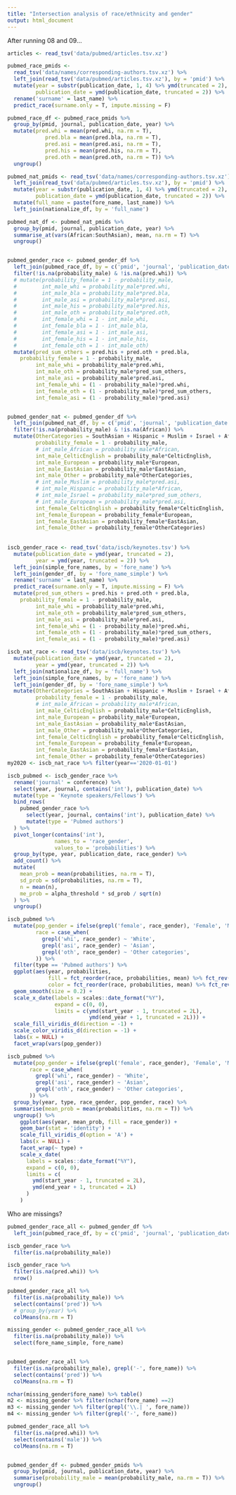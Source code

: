 ```yaml
---
title: "Intersection analysis of race/ethnicity and gender"
output: html_document
---
```


After running 08 and 09...

```r
articles <- read_tsv('data/pubmed/articles.tsv.xz')

pubmed_race_pmids <- 
  read_tsv('data/names/corresponding-authors.tsv.xz') %>%
  left_join(read_tsv('data/pubmed/articles.tsv.xz'), by = 'pmid') %>%
  mutate(year = substr(publication_date, 1, 4) %>% ymd(truncated = 2),
         publication_date = ymd(publication_date, truncated = 2)) %>%
  rename('surname' = last_name) %>% 
  predict_race(surname.only = T, impute.missing = F)

pubmed_race_df <- pubmed_race_pmids %>% 
  group_by(pmid, journal, publication_date, year) %>% 
  mutate(pred.whi = mean(pred.whi, na.rm = T),
            pred.bla = mean(pred.bla, na.rm = T),
            pred.asi = mean(pred.asi, na.rm = T),
            pred.his = mean(pred.his, na.rm = T),
            pred.oth = mean(pred.oth, na.rm = T)) %>% 
  ungroup()

pubmed_nat_pmids <- read_tsv('data/names/corresponding-authors.tsv.xz') %>%
  left_join(read_tsv('data/pubmed/articles.tsv.xz'), by = 'pmid') %>%
  mutate(year = substr(publication_date, 1, 4) %>% ymd(truncated = 2),
         publication_date = ymd(publication_date, truncated = 2)) %>%
  mutate(full_name = paste(fore_name, last_name)) %>% 
  left_join(nationalize_df, by = 'full_name')

pubmed_nat_df <- pubmed_nat_pmids %>% 
  group_by(pmid, journal, publication_date, year) %>% 
  summarise_at(vars(African:SouthAsian), mean, na.rm = T) %>% 
  ungroup()


pubmed_gender_race <- pubmed_gender_df %>% 
  left_join(pubmed_race_df, by = c('pmid', 'journal', 'publication_date', 'year')) %>% 
  filter(!is.na(probability_male) & !is.na(pred.whi)) %>%   
  # mutate(probability_female = 1 - probability_male,
  #        int_male_whi = probability_male*pred.whi,
  #        int_male_bla = probability_male*pred.bla,
  #        int_male_asi = probability_male*pred.asi,
  #        int_male_his = probability_male*pred.his,
  #        int_male_oth = probability_male*pred.oth,
  #        int_female_whi = 1 - int_male_whi,
  #        int_female_bla = 1 - int_male_bla,
  #        int_female_asi = 1 - int_male_asi,
  #        int_female_his = 1 - int_male_his,
  #        int_female_oth = 1 - int_male_oth)
  mutate(pred_sum_others = pred.his + pred.oth + pred.bla,
    probability_female = 1 - probability_male,
         int_male_whi = probability_male*pred.whi,
         int_male_oth = probability_male*pred_sum_others,
         int_male_asi = probability_male*pred.asi,
         int_female_whi = (1 - probability_male)*pred.whi,
         int_female_oth = (1 - probability_male)*pred_sum_others,
         int_female_asi = (1 - probability_male)*pred.asi)


pubmed_gender_nat <- pubmed_gender_df %>% 
  left_join(pubmed_nat_df, by = c('pmid', 'journal', 'publication_date', 'year')) %>% 
  filter(!is.na(probability_male) & !is.na(African)) %>% 
  mutate(OtherCategories = SouthAsian + Hispanic + Muslim + Israel + African,
         probability_female = 1 - probability_male,
         # int_male_African = probability_male*African,
         int_male_CelticEnglish = probability_male*CelticEnglish,
         int_male_European = probability_male*European,
         int_male_EastAsian = probability_male*EastAsian,
         int_male_Other = probability_male*OtherCategories,
         # int_male_Muslim = probability_male*pred.asi,
         # int_male_Hispanic = probability_male*African,
         # int_male_Israel = probability_male*pred_sum_others,
         # int_male_European = probability_male*pred.asi,
         int_female_CelticEnglish = probability_female*CelticEnglish,
         int_female_European = probability_female*European,
         int_female_EastAsian = probability_female*EastAsian,
         int_female_Other = probability_female*OtherCategories)
  
  
iscb_gender_race <- read_tsv('data/iscb/keynotes.tsv') %>%
  mutate(publication_date = ymd(year, truncated = 2),
         year = ymd(year, truncated = 2)) %>% 
  left_join(simple_fore_names, by = 'fore_name') %>% 
  left_join(gender_df, by = 'fore_name_simple') %>% 
  rename('surname' = last_name) %>% 
  predict_race(surname.only = T, impute.missing = F) %>% 
  mutate(pred_sum_others = pred.his + pred.oth + pred.bla,
    probability_female = 1 - probability_male,
         int_male_whi = probability_male*pred.whi,
         int_male_oth = probability_male*pred_sum_others,
         int_male_asi = probability_male*pred.asi,
         int_female_whi = (1 - probability_male)*pred.whi,
         int_female_oth = (1 - probability_male)*pred_sum_others,
         int_female_asi = (1 - probability_male)*pred.asi)

iscb_nat_race <- read_tsv('data/iscb/keynotes.tsv') %>%
  mutate(publication_date = ymd(year, truncated = 2),
         year = ymd(year, truncated = 2)) %>% 
  left_join(nationalize_df, by = 'full_name') %>% 
  left_join(simple_fore_names, by = 'fore_name') %>% 
  left_join(gender_df, by = 'fore_name_simple') %>% 
  mutate(OtherCategories = SouthAsian + Hispanic + Muslim + Israel + African,
         probability_female = 1 - probability_male,
         # int_male_African = probability_male*African,
         int_male_CelticEnglish = probability_male*CelticEnglish,
         int_male_European = probability_male*European,
         int_male_EastAsian = probability_male*EastAsian,
         int_male_Other = probability_male*OtherCategories,
         int_female_CelticEnglish = probability_female*CelticEnglish,
         int_female_European = probability_female*European,
         int_female_EastAsian = probability_female*EastAsian,
         int_female_Other = probability_female*OtherCategories)
my2020 <- iscb_nat_race %>% filter(year=='2020-01-01')
```


```r
iscb_pubmed <- iscb_gender_race %>%
  rename('journal' = conference) %>% 
  select(year, journal, contains('int'), publication_date) %>%
  mutate(type = 'Keynote speakers/Fellows') %>%
  bind_rows(
    pubmed_gender_race %>%
      select(year, journal, contains('int'), publication_date) %>%
      mutate(type = 'Pubmed authors')
  ) %>%
  pivot_longer(contains('int'),
               names_to = 'race_gender',
               values_to = 'probabilities') %>%
  group_by(type, year, publication_date, race_gender) %>%
  add_count() %>%
  mutate(
    mean_prob = mean(probabilities, na.rm = T),
    sd_prob = sd(probabilities, na.rm = T),
    n = mean(n),
    me_prob = alpha_threshold * sd_prob / sqrt(n)
  ) %>%
  ungroup() 
```


```r
iscb_pubmed %>%
  mutate(pop_gender = ifelse(grepl('female', race_gender), 'Female', 'Male'),
         race = case_when(
           grepl('whi', race_gender) ~ 'White',
           grepl('asi', race_gender) ~ 'Asian',
           grepl('oth', race_gender) ~ 'Other categories',
         )) %>% 
  filter(type == 'Pubmed authors') %>% 
  ggplot(aes(year, probabilities, 
             fill = fct_reorder(race, probabilities, mean) %>% fct_rev(), 
             color = fct_reorder(race, probabilities, mean) %>% fct_rev())) +
  geom_smooth(size = 0.2) +
  scale_x_date(labels = scales::date_format("%Y"),
               expand = c(0, 0),
               limits = c(ymd(start_year - 1, truncated = 2L),
                          ymd(end_year + 1, truncated = 2L))) +
  scale_fill_viridis_d(direction = -1) +
  scale_color_viridis_d(direction = -1) +
  labs(x = NULL) +
  facet_wrap(vars(pop_gender))

```



```r
iscb_pubmed %>%
  mutate(pop_gender = ifelse(grepl('female', race_gender), 'Female', 'Male'),
       race = case_when(
         grepl('whi', race_gender) ~ 'White',
         grepl('asi', race_gender) ~ 'Asian',
         grepl('oth', race_gender) ~ 'Other categories',
       )) %>% 
  group_by(year, type, race_gender, pop_gender, race) %>%
  summarise(mean_prob = mean(probabilities, na.rm = T)) %>%
  ungroup() %>%
    ggplot(aes(year, mean_prob, fill = race_gender)) +
    geom_bar(stat = 'identity') +
    scale_fill_viridis_d(option = 'A') +
    labs(x = NULL) +
    facet_wrap(~ type) +
    scale_x_date(
      labels = scales::date_format("%Y"),
      expand = c(0, 0),
      limits = c(
        ymd(start_year - 1, truncated = 2L),
        ymd(end_year + 1, truncated = 2L)
      )
    )
```


Who are missings?

```r
pubmed_gender_race_all <- pubmed_gender_df %>% 
  left_join(pubmed_race_df, by = c('pmid', 'journal', 'publication_date', 'year'))

iscb_gender_race %>% 
  filter(is.na(probability_male))

iscb_gender_race %>% 
  filter(is.na(pred.whi)) %>% 
  nrow()

pubmed_gender_race_all %>% 
  filter(is.na(probability_male)) %>% 
  select(contains('pred')) %>% 
  # group_by(year) %>% 
  colMeans(na.rm = T)

missing_gender <- pubmed_gender_race_all %>% 
  filter(is.na(probability_male)) %>% 
  select(fore_name_simple, fore_name)


pubmed_gender_race_all %>% 
  filter(is.na(probability_male), grepl('-', fore_name)) %>% 
  select(contains('pred')) %>% 
  colMeans(na.rm = T)

nchar(missing_gender$fore_name) %>% table()
m2 <- missing_gender %>% filter(nchar(fore_name) ==2)
m3 <- missing_gender %>% filter(grepl('\\.| ', fore_name))
m4 <- missing_gender %>% filter(grepl('-', fore_name))

pubmed_gender_race_all %>% 
  filter(is.na(pred.whi)) %>% 
  select(contains('male')) %>% 
  colMeans(na.rm = T)


pubmed_gender_df <- pubmed_gender_pmids %>% 
  group_by(pmid, journal, publication_date, year) %>% 
  summarise(probability_male = mean(probability_male, na.rm = T)) %>% 
  ungroup()
```



